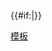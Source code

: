 <div class="legend" style="margin:1px 0;">{{MUNI icon|{{{1|T}}}|showtext=yes}} {{#if:{{{2|}}}|{{{2}}}}}</div>
<noinclude>
{{documentation|content=本模板用於[[舊金山輕軌]]車站與路線的Infobox，以顯示其圖示與內部連結，其模擬了[[Template:Rail color box]]，並使用[[Template:MUNI icon]]產生的圖示。

以下為一例：
:<code><nowiki>{{MUNI legend|J}}</nowiki></code>產生{{MUNI legend|J}}

第二項參數輸入可產生一項備註：
:<code><nowiki>{{MUNI legend|J|（尖峰時刻限定）}}</nowiki></code>產生{{MUNI legend|J|（尖峰時刻限定）}} 
}}

[[Category:舊金山輕軌模板|模板]]
</noinclude>